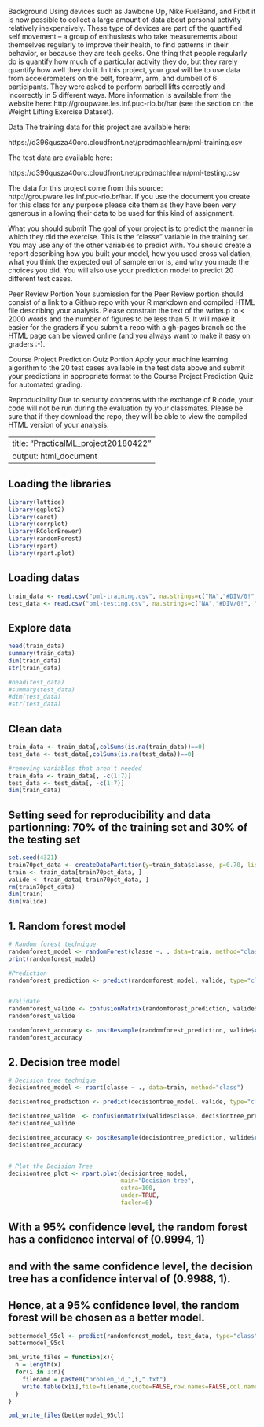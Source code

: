Background
Using devices such as Jawbone Up, Nike FuelBand, and Fitbit it is now possible to collect a large amount of data about personal activity relatively inexpensively. These type of devices are part of the quantified self movement – a group of enthusiasts who take measurements about themselves regularly to improve their health, to find patterns in their behavior, or because they are tech geeks. One thing that people regularly do is quantify how much of a particular activity they do, but they rarely quantify how well they do it. In this project, your goal will be to use data from accelerometers on the belt, forearm, arm, and dumbell of 6 participants. They were asked to perform barbell lifts correctly and incorrectly in 5 different ways. More information is available from the website here: http://groupware.les.inf.puc-rio.br/har (see the section on the Weight Lifting Exercise Dataset).

Data
The training data for this project are available here:

https://d396qusza40orc.cloudfront.net/predmachlearn/pml-training.csv

The test data are available here:

https://d396qusza40orc.cloudfront.net/predmachlearn/pml-testing.csv

The data for this project come from this source: http://groupware.les.inf.puc-rio.br/har. If you use the document you create for this class for any purpose please cite them as they have been very generous in allowing their data to be used for this kind of assignment.

What you should submit
The goal of your project is to predict the manner in which they did the exercise. This is the "classe" variable in the training set. You may use any of the other variables to predict with. You should create a report describing how you built your model, how you used cross validation, what you think the expected out of sample error is, and why you made the choices you did. You will also use your prediction model to predict 20 different test cases.

Peer Review Portion
Your submission for the Peer Review portion should consist of a link to a Github repo with your R markdown and compiled HTML file describing your analysis. Please constrain the text of the writeup to < 2000 words and the number of figures to be less than 5. It will make it easier for the graders if you submit a repo with a gh-pages branch so the HTML page can be viewed online (and you always want to make it easy on graders :-).

Course Project Prediction Quiz Portion
Apply your machine learning algorithm to the 20 test cases available in the test data above and submit your predictions in appropriate format to the Course Project Prediction Quiz for automated grading.

Reproducibility
Due to security concerns with the exchange of R code, your code will not be run during the evaluation by your classmates. Please be sure that if they download the repo, they will be able to view the compiled HTML version of your analysis.


---
title: "PracticalML_project20180422"
output: html_document
---

## Loading the libraries
```{r Loading the libraries}
library(lattice)
library(ggplot2)
library(caret)
library(corrplot)
library(RColorBrewer)
library(randomForest)
library(rpart)
library(rpart.plot)
```

## Loading datas
```{r loading}
train_data <- read.csv("pml-training.csv", na.strings=c("NA","#DIV/0!", ""))
test_data <- read.csv("pml-testing.csv", na.strings=c("NA","#DIV/0!", ""))
```



## Explore data
```{r Explore data}
head(train_data)
summary(train_data)
dim(train_data) 
str(train_data)

#head(test_data)
#summary(test_data)
#dim(test_data)
#str(test_data)
```

## Clean data
```{r Cleaning data}
train_data <- train_data[,colSums(is.na(train_data))==0]
test_data <- test_data[,colSums(is.na(test_data))==0]

#removing variables that aren't needed 
train_data <- train_data[, -c(1:7)]
test_data <- test_data[, -c(1:7)]
dim(train_data)
```


## Setting seed for reproducibility and data partionning: 70% of the training set and 30% of the testing set
```{r seed}
set.seed(4321)
train70pct_data <- createDataPartition(y=train_data$classe, p=0.70, list=FALSE)
train <- train_data[train70pct_data, ]
valide <- train_data[-train70pct_data, ]
rm(train70pct_data)
dim(train)
dim(valide)
```

## 1. Random forest model
```{r Random forest}
# Random forest technique
randomforest_model <- randomForest(classe ~. , data=train, method="class")
print(randomforest_model) 

#Prediction
randomforest_prediction <- predict(randomforest_model, valide, type="class")


#Validate
randomforest_valide <- confusionMatrix(randomforest_prediction, valide$classe)
randomforest_valide

randomforest_accuracy <- postResample(randomforest_prediction, valide$classe)
randomforest_accuracy
```


## 2. Decision tree model
```{r Decision tree}
# Decision tree technique
decisiontree_model <- rpart(classe ~ ., data=train, method="class")

decisiontree_prediction <- predict(decisiontree_model, valide, type="class")

decisiontree_valide  <- confusionMatrix(valide$classe, decisiontree_prediction)
decisiontree_valide

decisiontree_accuracy <- postResample(decisiontree_prediction, valide$classe)
decisiontree_accuracy


# Plot the Decision Tree
decisiontree_plot <- rpart.plot(decisiontree_model, 
                                main="Decision tree", 
                                extra=100, 
                                under=TRUE, 
                                faclen=0)
```


## With a 95% confidence level, the random forest has a confidence interval of  (0.9994, 1)
## and with the same confidence level, the decision tree has a confidence interval of (0.9988, 1). 
## Hence, at a 95% confidence level, the random forest will be chosen as a better model.
```{r Final decision}
bettermodel_95cl <- predict(randomforest_model, test_data, type="class")
bettermodel_95cl

pml_write_files = function(x){
  n = length(x)
  for(i in 1:n){
    filename = paste0("problem_id_",i,".txt")
    write.table(x[i],file=filename,quote=FALSE,row.names=FALSE,col.names=FALSE)
  }
}

pml_write_files(bettermodel_95cl)
```
